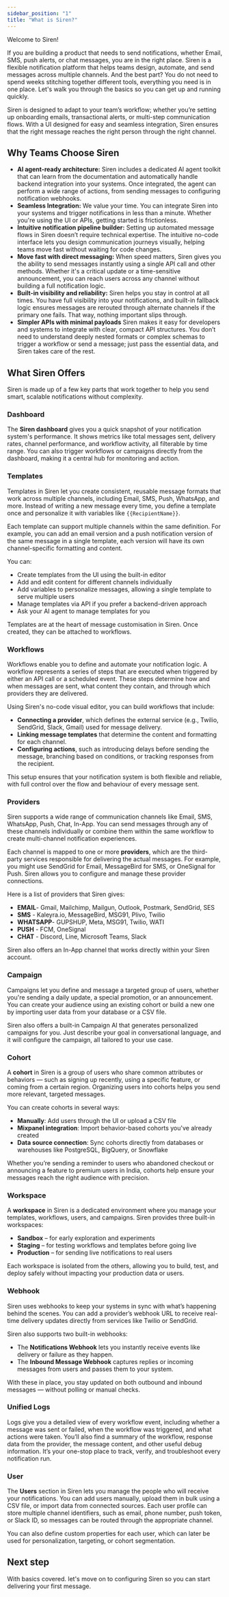 ```yaml
---
sidebar_position: "1"
title: "What is Siren?"
---
```


Welcome to Siren\!

If you are building a product that needs to send notifications, whether Email, SMS, push alerts, or chat messages, you are in the right place. Siren is a flexible notification platform that helps teams design, automate, and send messages across multiple channels. And the best part? You do not need to spend weeks stitching together different tools, everything you need is in one place. Let's walk you through the basics so you can get up and running quickly.

Siren is designed to adapt to your team’s workflow; whether you’re setting up onboarding emails, transactional alerts, or multi-step communication flows. With a UI designed for easy and seamless integration, Siren ensures that the right message reaches the right person through the right channel.

## Why Teams Choose Siren

- **AI agent-ready architecture:** Siren includes a dedicated AI agent toolkit that can learn from the documentation and automatically handle backend integration into your systems. Once integrated, the agent can perform a wide range of actions, from sending messages to configuring notification webhooks.
- **Seamless Integration:** We value your time. You can integrate Siren into your systems and trigger notifications in less than a minute. Whether you're using the UI or APIs, getting started is frictionless.
- **Intuitive notification pipeline builder:** Setting up automated message flows in Siren doesn’t require technical expertise. The intuitive no-code interface lets you design communication journeys visually, helping teams move fast without waiting for code changes.
- **Move fast with direct messaging:** When speed matters, Siren gives you the ability to send messages instantly using a single API call and other methods. Whether it's a critical update or a time-sensitive announcement, you can reach users across any channel without building a full notification logic.
- **Built-in visibility and reliability:** Siren helps you stay in control at all times. You have full visibility into your notifications, and built-in fallback logic ensures messages are rerouted through alternate channels if the primary one fails. That way, nothing important slips through.
- **Simpler APIs with minimal payloads** Siren makes it easy for developers and systems to integrate with clear, compact API structures. You don’t need to understand deeply nested formats or complex schemas to trigger a workflow or send a message; just pass the essential data, and Siren takes care of the rest.

## What Siren Offers

Siren is made up of a few key parts that work together to help you send smart, scalable notifications without complexity.

### Dashboard

The **Siren dashboard** gives you a quick snapshot of your notification system's performance. It shows metrics like total messages sent, delivery rates, channel performance, and workflow activity, all filterable by time range. You can also trigger workflows or campaigns directly from the dashboard, making it a central hub for monitoring and action.

### Templates

Templates in Siren let you create consistent, reusable message formats that work across multiple channels, including Email, SMS, Push, WhatsApp, and more. Instead of writing a new message every time, you define a template once and personalize it with variables like `{{RecipientName}}`.

Each template can support multiple channels within the same definition. For example, you can add an email version and a push notification version of the same message in a single template, each version will have its own channel-specific formatting and content.

You can:

- Create templates from the UI using the built-in editor
- Add and edit content for different channels individually
- Add variables to personalize messages, allowing a single template to serve multiple users
- Manage templates via API if you prefer a backend-driven approach
- Ask your AI agent to manage templates for you

Templates are at the heart of message customisation in Siren. Once created, they can be attached to workflows.

### Workflows

Workflows enable you to define and automate your notification logic. A workflow represents a series of steps that are executed when triggered by either an API call or a scheduled event. These steps determine how and when messages are sent, what content they contain, and through which providers they are delivered.

Using Siren's no-code visual editor, you can build workflows that include:

- **Connecting a provider**, which defines the external service (e.g., Twilio, SendGrid, Slack, Gmail) used for message delivery.
- **Linking message templates** that determine the content and formatting for each channel.
- **Configuring actions**, such as introducing delays before sending the message, branching based on conditions, or tracking responses from the recipient.

This setup ensures that your notification system is both flexible and reliable, with full control over the flow and behaviour of every message sent.

### Providers

Siren supports a wide range of communication channels like Email, SMS, WhatsApp, Push, Chat, In-App. You can send messages through any of these channels individually or combine them within the same workflow to create multi-channel notification experiences.

Each channel is mapped to one or more **providers**, which are the third-party services responsible for delivering the actual messages. For example, you might use SendGrid for Email, MessageBird for SMS, or OneSignal for Push. Siren allows you to configure and manage these provider connections.

Here is a list of providers that Siren gives:

- **EMAIL**- Gmail, Mailchimp, Mailgun, Outlook, Postmark, SendGrid, SES
- **SMS** - Kaleyra.io, MessageBird, MSG91, Plivo, Twilio
- **WHATSAPP**- GUPSHUP, Meta, MSG91, Twilio, WATI
- **PUSH** - FCM, OneSignal
- **CHAT** - Discord, Line, Microsoft Teams, Slack

Siren also offers an In-App channel that works directly within your Siren account.

### Campaign

Campaigns let you define and message a targeted group of users, whether you're sending a daily update, a special promotion, or an announcement. You can create your audience using an existing cohort or build a new one by importing user data from your database or a CSV file.

Siren also offers a built-in Campaign AI that generates personalized campaigns for you. Just describe your goal in conversational language, and it will configure the campaign, all tailored to your use case.

### Cohort

A **cohort** in Siren is a group of users who share common attributes or behaviors — such as signing up recently, using a specific feature, or coming from a certain region. Organizing users into cohorts helps you send more relevant, targeted messages.

You can create cohorts in several ways:

- **Manually**: Add users through the UI or upload a CSV file
- **Mixpanel integration**: Import behavior-based cohorts you've already created
- **Data source connection**: Sync cohorts directly from databases or warehouses like PostgreSQL, BigQuery, or Snowflake

Whether you’re sending a reminder to users who abandoned checkout or announcing a feature to premium users in India, cohorts help ensure your messages reach the right audience with precision.

### Workspace

A **workspace** in Siren is a dedicated environment where you manage your templates, workflows, users, and campaigns. Siren provides three built-in workspaces:

- **Sandbox** – for early exploration and experiments
- **Staging** – for testing workflows and templates before going live
- **Production** – for sending live notifications to real users

Each workspace is isolated from the others, allowing you to build, test, and deploy safely without impacting your production data or users.

### Webhook

Siren uses webhooks to keep your systems in sync with what’s happening behind the scenes. You can add a provider’s webhook URL to receive real-time delivery updates directly from services like Twilio or SendGrid.

Siren also supports two built-in webhooks:

- The **Notifications Webhook** lets you instantly receive events like delivery or failure as they happen.
- The **Inbound Message Webhook** captures replies or incoming messages from users and passes them to your system.

With these in place, you stay updated on both outbound and inbound messages — without polling or manual checks.

### Unified Logs

Logs give you a detailed view of every workflow event, including whether a message was sent or failed, when the workflow was triggered, and what actions were taken. You’ll also find a summary of the workflow, response data from the provider, the message content, and other useful debug information. It’s your one-stop place to track, verify, and troubleshoot every notification run.

### User

The **Users** section in Siren lets you manage the people who will receive your notifications. You can add users manually, upload them in bulk using a CSV file, or import data from connected sources. Each user profile can store multiple channel identifiers, such as email, phone number, push token, or Slack ID, so messages can be routed through the appropriate channel.

You can also define custom properties for each user, which can later be used for personalization, targeting, or cohort segmentation.

## Next step

With basics covered. let's move on to configuring Siren so you can start delivering your first message.